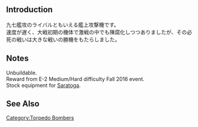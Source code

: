 {{Equipmentinfo
|name = TBD
|id = 196
|japanesename = TBD
|icon = {{BluePlane}}
|type = Carrier-Based Torpedo Bomber
|effect = {{Firepower}}+1, {{Torpedo}}+1, {{AA}}+4, {{LOS}}+2
|radius = 4
|scrap = {{Fuel}} 1, {{Ammo}} 4, {{Bauxite}} 3
|image = <gallery type="slideshow" widths="360px" position="center" hideaddbutton="true">
Equipment196-1.png
Equipment196-2.png
Equipment196-3.png
Equipment196-4.png
</gallery>
| CVL=lime
| CV=lime
| CVB=lime
| AO = yellow
|notes = Special restrictions:
*AO: [[Hayasui#Upgrade|Hayasui Kai]] only
}}
==Introduction==
九七艦攻のライバルともいえる艦上攻撃機です。<br>
速度が遅く、大戦初期の機体で激戦の中でも陳腐化しつつありましたが、その必死の戦いは大きな戦いの勝機をもたらしました。

==Notes==
Unbuildable.<br>
Reward from E-2 Medium/Hard difficulty Fall 2016 event. <br>
Stock equipment for [[Saratoga|Saratoga]].

==See Also==
{{Equipmentlist}}

[[Category:Torpedo Bombers]]